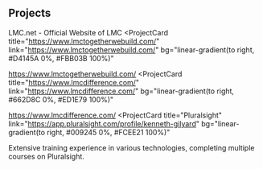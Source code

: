 ## Projects
<ProjectCard
title="LMC.net"
link="https://wwww.lmc.net"
bg="linear-gradient(to right, #009245 0%, #FCEE21 100%)">
</ProjectCard>
LMC.net - Official Website of LMC
<ProjectCard
  title="https://www.lmctogetherwebuild.com/"
  link="https://www.lmctogetherwebuild.com/"
  bg="linear-gradient(to right, #D4145A 0%, #FBB03B 100%)"
>
 https://www.lmctogetherwebuild.com/
</ProjectCard>
<ProjectCard
  title="https://www.lmcdifference.com/"
  link="https://www.lmcdifference.com/"
  bg="linear-gradient(to right, #662D8C 0%, #ED1E79 100%)"
>
https://www.lmcdifference.com/
</ProjectCard>
<ProjectCard
  title="Pluralsight"
  link="https://app.pluralsight.com/profile/kenneth-gilyard"
  bg="linear-gradient(to right, #009245 0%, #FCEE21 100%)"
>
  Extensive training experience in various technologies, completing multiple courses on Pluralsight.
</ProjectCard>

